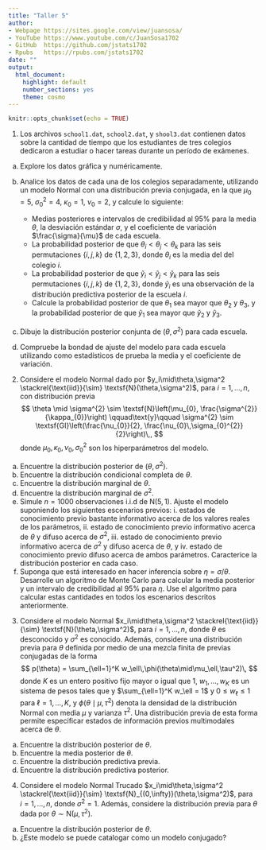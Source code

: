 ---
title: "Taller 5"
author: 
- Webpage https://sites.google.com/view/juansosa/ 
- YouTube https://www.youtube.com/c/JuanSosa1702 
- GitHub  https://github.com/jstats1702 
- Rpubs   https://rpubs.com/jstats1702
date: ""
output:
  html_document:
    highlight: default
    number_sections: yes
    theme: cosmo
---

```{r setup, include=FALSE}
knitr::opts_chunk$set(echo = TRUE)
```

1. Los archivos `school1.dat`, `school2.dat`, y `shool3.dat` contienen datos sobre la cantidad de tiempo que los estudiantes de tres colegios dedicaron a estudiar o hacer tareas durante un período de exámenes.

a. Explore los datos gráfica y numéricamente.
b. Analice los datos de cada una de los colegios separadamente, utilizando un modelo Normal con una distribución previa conjugada, en la que $\mu_0 = 5$, $\sigma_0^2 = 4$, $\kappa_0 = 1$, $\nu_0 = 2$, y calcule lo siguiente:
  
    - Medias posteriores e intervalos de credibilidad al 95% para la media $\theta$, la desviación estándar $\sigma$, y el coeficiente de variación $\frac{\sigma}{\mu}$ de cada escuela.
    - La probabilidad posterior de que $\theta_i < \theta_j < \theta_k$ para las seis permutaciones $\{i, j, k \}$ de $\{1, 2, 3 \}$, donde $\theta_i$ es la media del del colegio $i$.
    - La probabilidad posterior de que $\tilde{y}_i < \tilde{y}_j < \tilde{y}_k$ para las seis permutaciones $\{i, j, k \}$ de $\{1, 2, 3 \}$, donde $\tilde{y}_i$ es una observación de la distribución predictiva posterior de la escuela $i$.
    - Calcule la probabilidad posterior de que $\theta_1$ sea mayor que $\theta_2$ y $\theta_3$, y la probabilidad posterior de que $\tilde{y}_1$ sea mayor que $\tilde{y}_2$ y $\tilde{y}_3$.
    
c. Dibuje la distribución posterior conjunta de $(\theta, \sigma^2)$ para cada escuela.
d. Compruebe la bondad de ajuste del modelo para cada escuela utilizando como estadísticos de prueba la media y el coeficiente de variación.

2. Considere el modelo Normal dado por $y_i\mid\theta,\sigma^2 \stackrel{\text{iid}}{\sim} \textsf{N}(\theta,\sigma^2)$, para $i=1,\ldots,n$, con distribución previa
$$
\theta \mid \sigma^{2} \sim \textsf{N}\left(\mu_{0}, \frac{\sigma^{2}}{\kappa_{0}}\right)
\qquad\text{y}\qquad
\sigma^{2} \sim \textsf{GI}\left(\frac{\nu_{0}}{2}, \frac{\nu_{0}\,\sigma_{0}^{2}}{2}\right)\,,
$$
donde $\mu_0,\kappa_0,\nu_0,\sigma^2_0$ son los hiperparámetros del modelo. 

a. Encuentre la distribución posterior de $(\theta,\sigma^2)$.
b. Encuentre la distribución condicional completa de $\theta$.
c. Encuentre la distribución marginal de $\theta$.
d. Encuentre la distribución marginal de $\sigma^2$.
e. Simule $n=1000$ observaciones i.i.d de $\textsf{N}(5,1)$. Ajuste el modelo suponiendo los siguientes escenarios previos: i. estados de conocimiento previo bastante informativo acerca de los valores reales de los parámetros, ii. estado de conocimiento previo informativo acerca de $\theta$ y difuso acerca de $\sigma^2$, iii. estado de conocimiento previo informativo acerca de $\sigma^2$ y difuso acerca de $\theta$, y iv. estado de conocimiento previo difuso acerca de ambos parámetros. Caracterice la distribución posterior en cada caso.
f. Suponga que está interesado en hacer inferencia sobre $\eta=\sigma/\theta$. Desarrolle un algoritmo de Monte Carlo para calcular la media posterior y un intervalo de credibilidad al 95\% para $\eta$. Use el algoritmo para calcular estas cantidades en todos los escenarios descritos anteriormente.

3. Considere el modelo Normal $x_i\mid\theta,\sigma^2 \stackrel{\text{iid}}{\sim} \textsf{N}(\theta,\sigma^2)$, para $i=1,\ldots,n$, donde $\theta$ es desconocido y $\sigma^2$ es conocido. Además, considere una distribución previa para $\theta$ definida por medio de una mezcla finita de previas conjugadas de la forma
$$
p(\theta) = \sum_{\ell=1}^K w_\ell\,\phi(\theta\mid\mu_\ell,\tau^2)\,
$$
donde $K$ es un entero positivo fijo mayor o igual que 1, $w_1,\ldots,w_K$ es un sistema de pesos tales que y $\sum_{\ell=1}^K w_\ell = 1$ y $0\leq w_\ell\leq 1$ para $\ell=1,\ldots,K$, y $\phi(\theta\mid\mu,\tau^2)$ denota la densidad de la distribución Normal con media $\mu$ y varianza $\tau^2$. Una distribución previa de esta forma permite especificar estados de información previos multimodales acerca de $\theta$.

a. Encuentre la distribución posterior de $\theta$.
b. Encuentre la media posterior de $\theta$.
c. Encuentre la distribución predictiva previa.
d. Encuentre la distribución predictiva posterior.

4. Considere el modelo Normal Trucado $x_i\mid\theta,\sigma^2 \stackrel{\text{iid}}{\sim} \textsf{N}_{(0,\infty)}(\theta,\sigma^2)$, para $i=1,\ldots,n$, donde $\sigma^2=1$. Además, considere la distribución previa para $\theta$ dada por $\theta\sim\textsf{N}(\mu,\tau^2)$.

a. Encuentre la distribución posterior de $\theta$.
b. ¿Este modelo se puede catalogar como un modelo conjugado?

